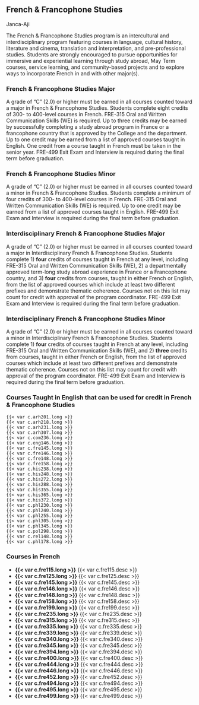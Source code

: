 ## French & Francophone Studies
Janca-Aji

The French & Francophone Studies program is an intercultural and interdisciplinary program featuring courses in language, cultural history, literature and cinema, translation and interpretation, and pre-professional studies. Students are strongly encouraged to pursue opportunities for immersive and experiential learning through study abroad, May Term courses, service learning, and community-based projects and to explore ways to incorporate French in and with other major(s).

### French & Francophone Studies Major
A grade of "C" (2.0) or higher must be earned in all courses counted toward a major in French & Francophone Studies. Students complete eight credits of 300- to 400-level courses in French. FRE-315 Oral and Written Communication Skills (WE) is required. Up to three credits may be earned by successfully completing a study abroad program in France or a francophone country that is approved by the College and the department. Up to one credit may be earned from a list of approved courses taught in English. One credit from a course taught in French must be taken in the senior year. FRE-499 Exit Exam and Interview is required during the final term before graduation.
 
### French & Francophone Studies Minor
A grade of "C" (2.0) or higher must be earned in all courses counted toward a minor in French & Francophone Studies. Students complete a minimum of four credits of 300- to 400-level courses in French. FRE-315 Oral and Written Communication Skills (WE) is required. Up to one credit may be earned from a list of approved courses taught in English. FRE-499 Exit Exam and Interview is required during the final term before graduation.

### Interdisciplinary French & Francophone Studies Major
A grade of "C" (2.0) or higher must be earned in all courses counted toward a major in Interdisciplinary French & Francophone Studies. Students complete 1) **four** credits of courses taught in French at any level, including FRE-315 Oral and Written Communication Skills (WE), 2) a departmentally approved term-long study abroad experience in France or a Francophone country, and 3) **four** credits from courses, taught in either French or English, from the list of approved courses which include at least two different prefixes and demonstrate thematic coherence. Courses not on this list may count for credit with approval of the program coordinator. FRE-499 Exit Exam and Interview is required during the final term before graduation. 

### Interdisciplinary French & Francophone Studies Minor
A grade of "C" (2.0) or higher must be earned in all courses counted toward a minor in Interdisciplinary French & Francophone Studies. Students complete 1) **four** credits of courses taught in French at any level, including FRE-315 Oral and Written Communication Skills (WE), and 2) **three** credits from courses, taught in either French or English, from the list of approved courses which include at least two different prefixes and demonstrate thematic coherence. Courses not on this list may count for credit with approval of the program coordinator. FRE-499 Exit Exam and Interview is required during the final term before graduation. 


### Courses Taught in English that can be used for credit in French & Francophone Studies
	{{< var c.arh201.long >}}
	{{< var c.arh218.long >}}
	{{< var c.arh231.long >}}
	{{< var c.arh307.long >}}
	{{< var c.com236.long >}}
	{{< var c.eng146.long >}}
	{{< var c.fre145.long >}}
	{{< var c.fre146.long >}}
	{{< var c.fre148.long >}}
	{{< var c.fre158.long >}}
	{{< var c.his238.long >}}
	{{< var c.his248.long >}}
	{{< var c.his272.long >}}
	{{< var c.his288.long >}}
	{{< var c.his355.long >}}
	{{< var c.his365.long >}}
	{{< var c.his372.long >}}
	{{< var c.phl230.long >}}
	{{< var c.phl240.long >}}
	{{< var c.phl255.long >}}
	{{< var c.phl305.long >}}
	{{< var c.phl345.long >}}
	{{< var c.pol298.long >}}
	{{< var c.rel148.long >}}
	{{< var c.phl178.long >}}


### Courses in French
- **{{< var c.fre115.long >}}**
  {{< var c.fre115.desc >}} 
- **{{< var c.fre125.long >}}**
  {{< var c.fre125.desc >}}
- **{{< var c.fre145.long >}}**
  {{< var c.fre145.desc >}}
- **{{< var c.fre146.long >}}**
  {{< var c.fre146.desc >}}
- **{{< var c.fre148.long >}}**
  {{< var c.fre148.desc >}}
- **{{< var c.fre158.long >}}**
  {{< var c.fre158.desc >}}
- **{{< var c.fre199.long >}}**
  {{< var c.fre199.desc >}}
- **{{< var c.fre235.long >}}**
  {{< var c.fre235.desc >}}
- **{{< var c.fre315.long >}}**
  {{< var c.fre315.desc >}}
- **{{< var c.fre335.long >}}**
  {{< var c.fre335.desc >}}
- **{{< var c.fre339.long >}}**
  {{< var c.fre339.desc >}}
- **{{< var c.fre340.long >}}**
  {{< var c.fre340.desc >}}
- **{{< var c.fre345.long >}}**
  {{< var c.fre345.desc >}}
- **{{< var c.fre394.long >}}**
  {{< var c.fre394.desc >}}
- **{{< var c.fre400.long >}}**
  {{< var c.fre400.desc >}}
- **{{< var c.fre444.long >}}**
  {{< var c.fre444.desc >}}
- **{{< var c.fre446.long >}}**
  {{< var c.fre446.desc >}}
- **{{< var c.fre452.long >}}**
  {{< var c.fre452.desc >}}
- **{{< var c.fre494.long >}}**
  {{< var c.fre494.desc >}}
- **{{< var c.fre495.long >}}**
  {{< var c.fre495.desc >}}
- **{{< var c.fre499.long >}}**
  {{< var c.fre499.desc >}} 














